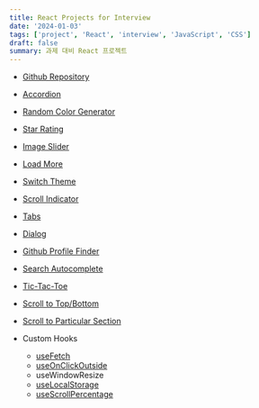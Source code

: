 ```yaml
---
title: React Projects for Interview
date: '2024-01-03'
tags: ['project', 'React', 'interview', 'JavaScript', 'CSS']
draft: false
summary: 과제 대비 React 프로젝트
---
```


- [Github Repository](https://github.com/Valentin1495/React-Projects-for-Interview)

- [Accordion](/blog/projects/React-Projects-for-Interview/accordion)
- [Random Color Generator](/blog/projects/React-Projects-for-Interview/random-color-generator)
- [Star Rating](/blog/projects/React-Projects-for-Interview/star-rating)
- [Image Slider](/blog/projects/React-Projects-for-Interview/image-slider)
- [Load More](/blog/projects/React-Projects-for-Interview/load-more)
- [Switch Theme](/blog/projects/React-Projects-for-Interview/switch-theme)
- [Scroll Indicator](/blog/projects/React-Projects-for-Interview/scroll-indicator)
- [Tabs](/blog/projects/React-Projects-for-Interview/tabs)
- [Dialog](/blog/projects/React-Projects-for-Interview/dialog)
- [Github Profile Finder](/blog/projects/React-Projects-for-Interview/github-profile-finder)
- [Search Autocomplete](/blog/projects/React-Projects-for-Interview/search-autocomplete)
- [Tic-Tac-Toe](blog/projects/React-Projects-for-Interview/tic-tac-toe)
- [Scroll to Top/Bottom](/blog/projects/React-Projects-for-Interview/scroll-to-top-bottom)
- [Scroll to Particular Section](/blog/projects/React-Projects-for-Interview/scroll-to-particular-section)
- Custom Hooks
  - [useFetch](/blog/projects/React-Projects-for-Interview/custom-hook-use-fetch)
  - [useOnClickOutside](/blog/projects/React-Projects-for-Interview/custom-hook-use-on-click-outside)
  - useWindowResize
  - [useLocalStorage](/blog/projects/React-Projects-for-Interview/switch-theme)
  - [useScrollPercentage](/blog/projects/React-Projects-for-Interview/scroll-indicator)
